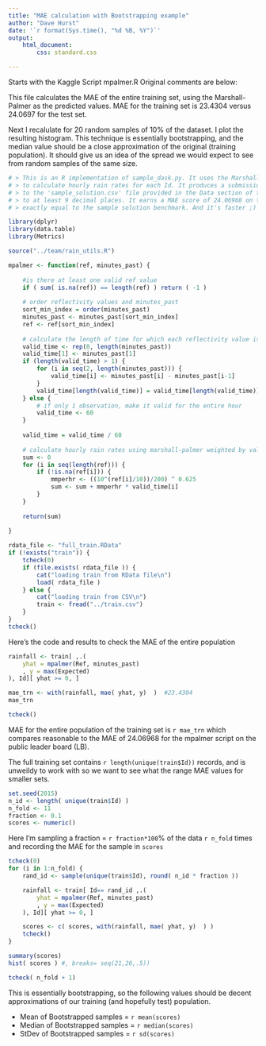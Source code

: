 ```yaml
---
title: "MAE calculation with Bootstrapping example"
author: "Dave Hurst"
date: '`r format(Sys.time(), "%d %B, %Y")`'
output: 
    html_document:
        css: standard.css

---
```


Starts with the Kaggle Script mpalmer.R  Original comments are below:

This file calculates the MAE of the entire training set, using the Marshall-Palmer as the predicted values.  MAE for the training set is 23.4304 versus 24.0697 for the test set.

Next I recalulate for 20 random samples of 10% of the dataset.  I plot the resulting histogram.  This technique is essentially bootstrapping, and the median value should be a close approximation of the original (training population).  It should give us an idea of the spread we would expect to see from random samples of the same size.

```r

# > This is an R implementation of sample_dask.py. It uses the Marshall-Palmer relation
# > to calculate hourly rain rates for each Id. It produces a submission file identical 
# > to the 'sample_solution.csv' file provided in the Data section of this competition
# > to at least 9 decimal places. It earns a MAE score of 24.06968 on the leaderboard 
# > exactly equal to the sample solution benchmark. And it's faster ;)
```

```r

library(dplyr)
library(data.table)
library(Metrics)

source("../team/rain_utils.R")

mpalmer <- function(ref, minutes_past) {
    
    #is there at least one valid ref value
    if ( sum( is.na(ref)) == length(ref) ) return ( -1 )
    
    # order reflectivity values and minutes_past
    sort_min_index = order(minutes_past)
    minutes_past <- minutes_past[sort_min_index]
    ref <- ref[sort_min_index]
    
    # calculate the length of time for which each reflectivity value is valid
    valid_time <- rep(0, length(minutes_past))
    valid_time[1] <- minutes_past[1]
    if (length(valid_time) > 1) {
        for (i in seq(2, length(minutes_past))) {
            valid_time[i] <- minutes_past[i] - minutes_past[i-1]
        }
        valid_time[length(valid_time)] = valid_time[length(valid_time)] + 60 - sum(valid_time)
    } else {
        # if only 1 observation, make it valid for the entire hour
        valid_time <- 60
    }
    
    valid_time = valid_time / 60
    
    # calculate hourly rain rates using marshall-palmer weighted by valid times
    sum <- 0
    for (i in seq(length(ref))) {
        if (!is.na(ref[i])) {
            mmperhr <- ((10^(ref[i]/10))/200) ^ 0.625
            sum <- sum + mmperhr * valid_time[i]
        }
    }
    
    return(sum)
    
}

rdata_file <- "full_train.RData"
if (!exists("train")) {
    tcheck(0)
    if (file.exists( rdata_file )) {
        cat("loading train from RData file\n")
        load( rdata_file )
    } else {
        cat("loading train from CSV\n")
        train <- fread("../train.csv")
    }
}
tcheck()
```

Here's the code and results to check the MAE of the entire population
```r
rainfall <- train[ ,.(
    yhat = mpalmer(Ref, minutes_past)
    , y = max(Expected)
), Id][ yhat >= 0, ]

mae_trn <- with(rainfall, mae( yhat, y)  )  #23.4304
mae_trn

tcheck()
```

MAE for the entire population of the training set is `r mae_trn` which compares reasonable to the MAE of 24.06968 for the mpalmer script on the public leader board (LB).  

The full training set contains `r length(unique(train$Id))` records, and is unweildy to work with so we want to see what the range MAE values for smaller sets.

```r
set.seed(2015)
n_id <- length( unique(train$Id) )
n_fold <- 11
fraction <- 0.1
scores <- numeric()
```

Here I'm sampling a fraction = `r fraction*100`% of the data `r n_fold` times and recording the MAE for the sample in `scores`

```r
tcheck(0)
for (i in 1:n_fold) {
    rand_id <- sample(unique(train$Id), round( n_id * fraction ))

    rainfall <- train[ Id== rand_id ,.(
        yhat = mpalmer(Ref, minutes_past)
        , y = max(Expected)
    ), Id][ yhat >= 0, ]

    scores <- c( scores, with(rainfall, mae( yhat, y)  ) )
    tcheck()
}

summary(scores)
hist( scores ) #, breaks= seq(21,26,.5))

tcheck( n_fold + 1)
```

This is essentially bootstrapping, so the following values should be decent approximations of our training (and hopefully test) population.

* Mean of Bootstrapped samples = `r mean(scores)`  
* Median of Bootstrapped samples = `r median(scores)`  
* StDev of Bootstrapped samples = `r sd(scores)`  


